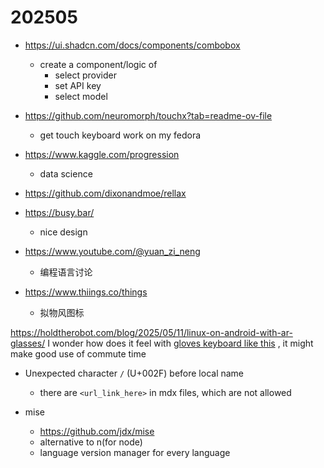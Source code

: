 # 202505

- https://ui.shadcn.com/docs/components/combobox
  - create a component/logic of 
    - select provider
    - set API key
    - select model


- https://github.com/neuromorph/touchx?tab=readme-ov-file
  - get touch keyboard work on my fedora

- https://www.kaggle.com/progression
  - data science




- https://github.com/dixonandmoe/rellax 


- https://busy.bar/
  - nice design

- https://www.youtube.com/@yuan_zi_neng
  - 编程语言讨论

- https://www.thiings.co/things
  - 拟物风图标

https://holdtherobot.com/blog/2025/05/11/linux-on-android-with-ar-glasses/ I wonder how does it feel with [gloves keyboard like this](https://protopedia.net/prototype/1562) , it might make good use of commute time

- Unexpected character `/` (U+002F) before local name
  - there are `<url_link_here>` in mdx files, which are not allowed

- mise
  - https://github.com/jdx/mise
  - alternative to n(for node)
  - language version manager for every language
